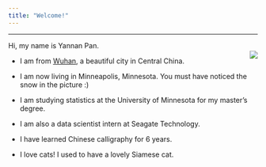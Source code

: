 ```yaml
---
title: "Welcome!"
---
```


***

<div style= "float:right;position: relative; top: 5px;">
![](images/snowme.jpg)
</div>


Hi, my name is Yannan Pan. 

* I am from [Wuhan](https://en.wikipedia.org/wiki/Wuhan), a beautiful city in Central China. 

* I am now living in Minneapolis, Minnesota. You must have noticed the snow in the picture :)

* I am studying statistics at the University of Minnesota for my master's degree. 

* I am also a data scientist intern at Seagate Technology.

* I have learned Chinese calligraphy for 6 years.

* I love cats! I used to have a lovely Siamese cat.







